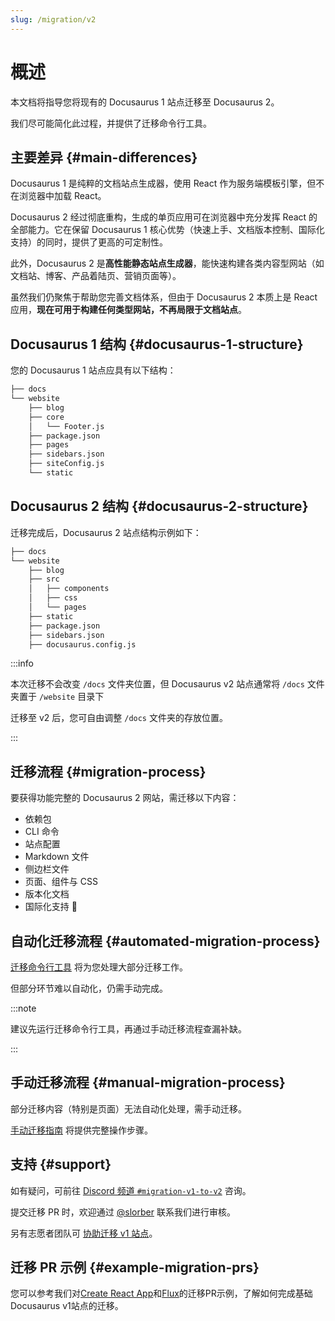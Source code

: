 ```yaml
---
slug: /migration/v2
---
```


# 概述

本文档将指导您将现有的 Docusaurus 1 站点迁移至 Docusaurus 2。

我们尽可能简化此过程，并提供了迁移命令行工具。

## 主要差异 {#main-differences}

Docusaurus 1 是纯粹的文档站点生成器，使用 React 作为服务端模板引擎，但不在浏览器中加载 React。

Docusaurus 2 经过彻底重构，生成的单页应用可在浏览器中充分发挥 React 的全部能力。它在保留 Docusaurus 1 核心优势（快速上手、文档版本控制、国际化支持）的同时，提供了更高的可定制性。

此外，Docusaurus 2 是**高性能静态站点生成器**，能快速构建各类内容型网站（如文档站、博客、产品着陆页、营销页面等）。

虽然我们仍聚焦于帮助您完善文档体系，但由于 Docusaurus 2 本质上是 React 应用，**现在可用于构建任何类型网站，不再局限于文档站点**。

## Docusaurus 1 结构 {#docusaurus-1-structure}

您的 Docusaurus 1 站点应具有以下结构：

```bash
├── docs
└── website
    ├── blog
    ├── core
    │   └── Footer.js
    ├── package.json
    ├── pages
    ├── sidebars.json
    ├── siteConfig.js
    └── static
```

## Docusaurus 2 结构 {#docusaurus-2-structure}

迁移完成后，Docusaurus 2 站点结构示例如下：

```sh
├── docs
└── website
    ├── blog
    ├── src
    │   ├── components
    │   ├── css
    │   └── pages
    ├── static
    ├── package.json
    ├── sidebars.json
    ├── docusaurus.config.js
```

:::info

本次迁移不会改变 `/docs` 文件夹位置，但 Docusaurus v2 站点通常将 `/docs` 文件夹置于 `/website` 目录下

迁移至 v2 后，您可自由调整 `/docs` 文件夹的存放位置。

:::

## 迁移流程 {#migration-process}

要获得功能完整的 Docusaurus 2 网站，需迁移以下内容：

- 依赖包
- CLI 命令
- 站点配置
- Markdown 文件
- 侧边栏文件
- 页面、组件与 CSS
- 版本化文档
- 国际化支持 🚧

## 自动化迁移流程 {#automated-migration-process}

[迁移命令行工具](./migration-automated.mdx) 将为您处理大部分迁移工作。

但部分环节难以自动化，仍需手动完成。

:::note

建议先运行迁移命令行工具，再通过手动迁移流程查漏补缺。

:::

## 手动迁移流程 {#manual-migration-process}

部分迁移内容（特别是页面）无法自动化处理，需手动迁移。

[手动迁移指南](./migration-manual.mdx) 将提供完整操作步骤。

## 支持 {#support}

如有疑问，可前往 [Discord 频道 `#migration-v1-to-v2`](https://discord.gg/C3P6CxMMxY) 咨询。

提交迁移 PR 时，欢迎通过 [@slorber](https://github.com/slorber) 联系我们进行审核。

另有志愿者团队可 [协助迁移 v1 站点](https://github.com/facebook/docusaurus/issues/1834)。

## 迁移 PR 示例 {#example-migration-prs}

您可以参考我们对[Create React App](https://github.com/facebook/create-react-app/pull/7785)和[Flux](https://github.com/facebook/flux/pull/471)的迁移PR示例，了解如何完成基础Docusaurus v1站点的迁移。